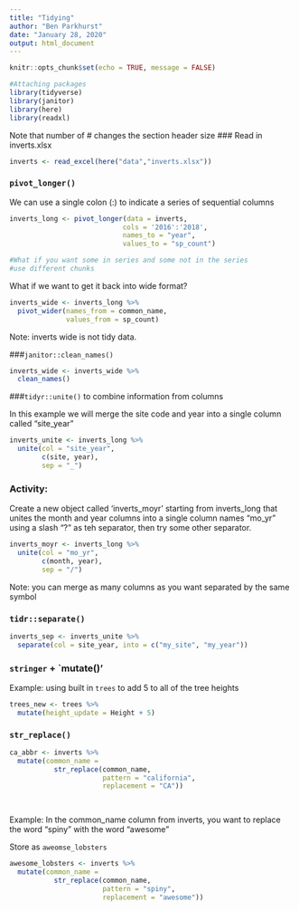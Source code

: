 ```yaml
---
title: "Tidying"
author: "Ben Parkhurst"
date: "January 28, 2020"
output: html_document
---
```


```r
knitr::opts_chunk$set(echo = TRUE, message = FALSE)

#Attaching packages
library(tidyverse)
library(janitor)
library(here)
library(readxl)
```
Note that number of # changes the section header size
### Read in inverts.xlsx
```r
inverts <- read_excel(here("data","inverts.xlsx"))

```

### `pivot_longer()`
We can use a single colon (:) to indicate a series of sequential columns
```r
inverts_long <- pivot_longer(data = inverts,
                            cols = '2016':'2018',
                            names_to = "year",
                            values_to = "sp_count")

#What if you want some in series and some not in the series
#use different chunks

```
What if we want to get it back into wide format?
```r
inverts_wide <- inverts_long %>% 
  pivot_wider(names_from = common_name,
              values_from = sp_count)
```
Note: inverts wide is not tidy data.

###`janitor::clean_names()`

```r
inverts_wide <- inverts_wide %>% 
  clean_names()

```

###`tidyr::unite()` to combine information from columns

In this example we will merge the site code and year into a single column called "site_year"

```r
inverts_unite <- inverts_long %>% 
  unite(col = "site_year",
        c(site, year),
        sep = "_")

```
### Activity:

Create a new object called 'inverts_moyr' starting from inverts_long that unites the month and year columns into a single column names "mo_yr" using a slash "?" as teh separator, then try some other separator.

```r
inverts_moyr <- inverts_long %>% 
  unite(col = "mo_yr",
        c(month, year),
        sep = "/")
```
Note: you can merge as many columns as you want separated by the same symbol

### `tidr::separate()`

```r
inverts_sep <- inverts_unite %>% 
  separate(col = site_year, into = c("my_site", "my_year"))
```
### `stringer` + `mutate()'

Example: using built in `trees` to add 5 to all of the tree heights
```r
trees_new <- trees %>% 
  mutate(height_update = Height + 5)

```
### `str_replace()`

```r
ca_abbr <- inverts %>% 
  mutate(common_name = 
           str_replace(common_name,
                       pattern = "california",
                       replacement = "CA"))

  
```
Example: In the common_name column from inverts, you want to replace the word "spiny" with the word "awesome"

Store as `aweomse_lobsters`

```r
awesome_lobsters <- inverts %>% 
  mutate(common_name = 
           str_replace(common_name,
                       pattern = "spiny",
                       replacement = "awesome"))
```



